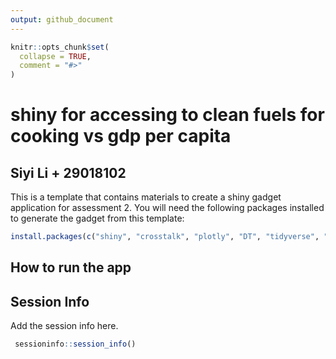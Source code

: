 ```yaml
---
output: github_document
---
```


<!-- README.md is generated from README.Rmd. Please edit that file -->

```r
knitr::opts_chunk$set(
  collapse = TRUE,
  comment = "#>"
)
```

# shiny for accessing to clean fuels for cooking vs gdp per capita


## Siyi Li + 29018102

This is a template that contains materials to create a shiny gadget application
for assessment 2. You will need the following packages installed to 
generate the gadget from this template:

```r
install.packages(c("shiny", "crosstalk", "plotly", "DT", "tidyverse", "here"))
```

## How to run the app



## Session Info

Add the session info here.

```r
 sessioninfo::session_info()
```
